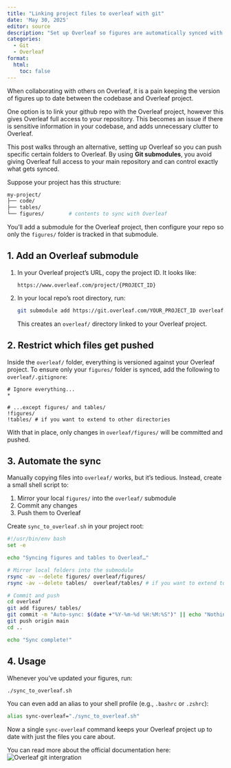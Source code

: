 ```yaml
--- 
title: "Linking project files to overleaf with git"
date: 'May 30, 2025'
editor: source
description: "Set up Overleaf so figures are automatically synced with your code repo"
categories:
  - Git
  - Overleaf
format: 
  html: 
    toc: false
---
```


When collaborating with others on Overleaf, it is a pain keeping 
the version of figures up to date between the codebase and Overleaf 
project.

One option is to link your github repo with the Overleaf project, however 
this gives Overleaf full access to your repository. This becomes an issue if
there is sensitive information in your codebase, and adds unnecessary 
clutter to Overleaf. 

This post walks through an alternative, setting up Overleaf so you can push 
specific certain folders to Overleaf. 
By using **Git submodules**, you avoid giving Overleaf full access 
to your main repository and can control exactly what gets synced.

Suppose your project has this structure:

```bash
my-project/
├── code/
├── tables/ 
└── figures/        # contents to sync with Overleaf
```

You’ll add a submodule for the Overleaf project, then configure your repo so only the `figures/` folder is tracked in that submodule.


## 1. Add an Overleaf submodule

1. In your Overleaf project’s URL, copy the project ID. It looks like:

   ```
   https://www.overleaf.com/project/{PROJECT_ID}
   ```
2. In your local repo’s root directory, run:

   ```bash
   git submodule add https://git.overleaf.com/YOUR_PROJECT_ID overleaf
   ```

   This creates an `overleaf/` directory linked to your Overleaf project.


## 2. Restrict which files get pushed

Inside the `overleaf/` folder, everything is versioned against your Overleaf project. To ensure only your `figures/` folder is synced, add the following to `overleaf/.gitignore`:

```gitignore
# Ignore everything...
*

# ...except figures/ and tables/
!figures/
!tables/ # if you want to extend to other directories
```

With that in place, only changes in `overleaf/figures/` will be committed and pushed.


## 3. Automate the sync

Manually copying files into `overleaf/` works, but it’s tedious. Instead, create a small shell script to:

1. Mirror your local `figures/` into the `overleaf/` submodule
2. Commit any changes
3. Push them to Overleaf

Create `sync_to_overleaf.sh` in your project root:

```bash
#!/usr/bin/env bash
set -e

echo "Syncing figures and tables to Overleaf…"

# Mirror local folders into the submodule
rsync -av --delete figures/ overleaf/figures/
rsync -av --delete tables/  overleaf/tables/ # if you want to extend to other directories

# Commit and push
cd overleaf
git add figures/ tables/
git commit -m "Auto-sync: $(date +"%Y-%m-%d %H:%M:%S")" || echo "Nothing to commit"
git push origin main
cd ..

echo "Sync complete!"
```


## 4. Usage

Whenever you’ve updated your figures, run:

```bash
./sync_to_overleaf.sh
```

You can even add an alias to your shell profile (e.g., `.bashrc` or `.zshrc`):

```bash
alias sync-overleaf="./sync_to_overleaf.sh"
```

Now a single `sync-overleaf` command keeps your Overleaf project up to date with just the files you care about.

You can read more about the official documentation here: ![Overleaf git intergration](https://www.overleaf.com/learn/how-to/Git_integration)